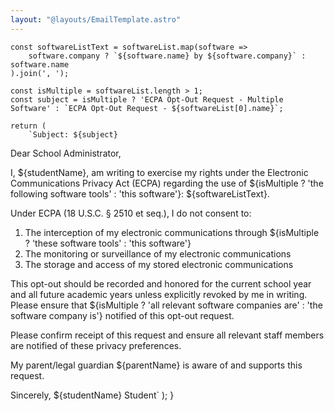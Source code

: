 ```yaml
---
layout: "@layouts/EmailTemplate.astro"
---
```


    const softwareListText = softwareList.map(software => 
        software.company ? `${software.name} by ${software.company}` : software.name
    ).join(', ');

    const isMultiple = softwareList.length > 1;
    const subject = isMultiple ? 'ECPA Opt-Out Request - Multiple Software' : `ECPA Opt-Out Request - ${softwareList[0].name}`;

    return (
        `Subject: ${subject}
Dear School Administrator,

I, ${studentName}, am writing to exercise my rights under the Electronic Communications Privacy Act (ECPA) regarding the use of ${isMultiple ? 'the following software tools' : 'this software'}: ${softwareListText}.

Under ECPA (18 U.S.C. § 2510 et seq.), I do not consent to:

1. The interception of my electronic communications through ${isMultiple ? 'these software tools' : 'this software'}
2. The monitoring or surveillance of my electronic communications
3. The storage and access of my stored electronic communications

This opt-out should be recorded and honored for the current school year and all future academic years unless explicitly revoked by me in writing. Please ensure that ${isMultiple ? 'all relevant software companies are' : 'the software company is'} notified of this opt-out request.

Please confirm receipt of this request and ensure all relevant staff members are notified of these privacy preferences.

My parent/legal guardian ${parentName} is aware of and supports this request.

Sincerely,
${studentName}
Student`
    );
}